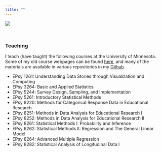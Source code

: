 ```yaml
---
title: ""
---
```


:::{.column-screen}
![](img/typewriter3.jpg)
<!-- <div class="banner-text"> -->
<!-- # Andrew Zieffler -->

<!-- Academic. Data lover. Statistics enthusiast. -->
<!-- </div> -->
:::

<br />

### Teaching

I teach (have taught) the following courses at the University of Minnesota. Some of my old course webpages can be found [here](https://github.com/zief0002/courses), and many of the materials are available in various repositories in my [Github](https://github.com/zief0002).

- EPsy 1261: Understanding Data Stories through Visualization and Computing
- EPsy 3264: Basic and Applied Statistics
- EPsy 5244: Survey Design, Sampling, and Implementation
- EPsy 5261: Introductory Statistical Methods
- EPsy 8220: Methods for Categorical Response Data in Educational Research
- EPsy 8251: Methods in Data Analysis for Educational Research I
- EPsy 8252: Methods in Data Analysis for Educational Research II
- EPsy 8261: Statistical Methods I: Probability and Inference
- EPsy 8262: Statistical Methods II: Regression and The General Linear Model
- EPsy 8264: Advanced Multiple Regression
- EPsy 8282: Statistical Analysis of Longitudinal Data I



